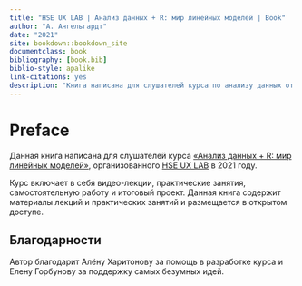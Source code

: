 ```yaml
--- 
title: "HSE UX LAB | Анализ данных + R: мир линейных моделей | Book"
author: "А. Ангельгардт"
date: "2021"
site: bookdown::bookdown_site
documentclass: book
bibliography: [book.bib]
biblio-style: apalike
link-citations: yes
description: "Книга написана для слушателей курса по анализу данных от HSE UX LAB"
---
```


# Preface {-}
Данная книга написана для слушателей курса [«Анализ данных + R: мир линейных моделей»](https://sites.google.com/view/hse-ux-lab-andan-course), организованного [HSE UX LAB](https://social.hse.ru/cognus) в 2021 году.

Курс включает в себя видео-лекции, практические занятия, самостоятельную работу и итоговый проект. Данная книга содержит материалы лекций и практических занятий и размещается в открытом доступе.

## Благодарности {-}
Автор благодарит Алёну Харитонову за помощь в разработке курса и Елену Горбунову за поддержку самых безумных идей.
